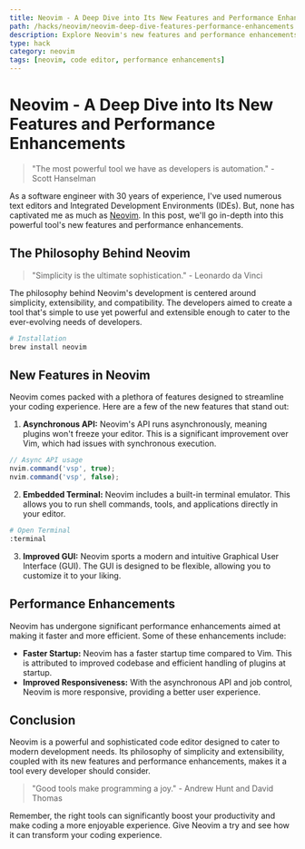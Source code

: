 ```yaml
---
title: Neovim - A Deep Dive into Its New Features and Performance Enhancements
path: /hacks/neovim/neovim-deep-dive-features-performance-enhancements
description: Explore Neovim's new features and performance enhancements in this deep dive article. Uncover the philosophy and benefits of this powerful code editor. 
type: hack
category: neovim
tags: [neovim, code editor, performance enhancements]
---
```


# Neovim - A Deep Dive into Its New Features and Performance Enhancements

> "The most powerful tool we have as developers is automation." - Scott Hanselman

As a software engineer with 30 years of experience, I've used numerous text editors and Integrated Development Environments (IDEs). But, none has captivated me as much as [Neovim](https://neovim.io). In this post, we'll go in-depth into this powerful tool's new features and performance enhancements.

## The Philosophy Behind Neovim

> "Simplicity is the ultimate sophistication." - Leonardo da Vinci

The philosophy behind Neovim's development is centered around simplicity, extensibility, and compatibility. The developers aimed to create a tool that's simple to use yet powerful and extensible enough to cater to the ever-evolving needs of developers. 

```bash
# Installation
brew install neovim
```

## New Features in Neovim

Neovim comes packed with a plethora of features designed to streamline your coding experience. Here are a few of the new features that stand out:

1. **Asynchronous API:** Neovim's API runs asynchronously, meaning plugins won't freeze your editor. This is a significant improvement over Vim, which had issues with synchronous execution.

```javascript
// Async API usage
nvim.command('vsp', true);
nvim.command('vsp', false);
```

2. **Embedded Terminal:** Neovim includes a built-in terminal emulator. This allows you to run shell commands, tools, and applications directly in your editor.

```bash
# Open Terminal
:terminal
```

3. **Improved GUI:** Neovim sports a modern and intuitive Graphical User Interface (GUI). The GUI is designed to be flexible, allowing you to customize it to your liking.

## Performance Enhancements

Neovim has undergone significant performance enhancements aimed at making it faster and more efficient. Some of these enhancements include:

- **Faster Startup:** Neovim has a faster startup time compared to Vim. This is attributed to improved codebase and efficient handling of plugins at startup.
- **Improved Responsiveness:** With the asynchronous API and job control, Neovim is more responsive, providing a better user experience.

## Conclusion

Neovim is a powerful and sophisticated code editor designed to cater to modern development needs. Its philosophy of simplicity and extensibility, coupled with its new features and performance enhancements, makes it a tool every developer should consider.

> "Good tools make programming a joy." - Andrew Hunt and David Thomas

Remember, the right tools can significantly boost your productivity and make coding a more enjoyable experience. Give Neovim a try and see how it can transform your coding experience.